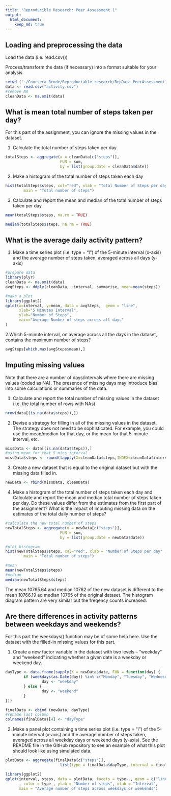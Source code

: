 ```yaml
---
title: "Reproducible Research: Peer Assessment 1"
output: 
  html_document:
    keep_md: true
---
```



## Loading and preprocessing the data
Load the data (i.e. read.csv())

Process/transform the data (if necessary) into a format suitable for your analysis


```r
setwd ("~/Coursera_Rcode/Reproduciable_research/RepData_PeerAssessment1/")
data <- read.csv("activity.csv")
#remove NA
cleanData <- na.omit(data)
```

## What is mean total number of steps taken per day?
For this part of the assignment, you can ignore the missing values in the dataset.

1. Calculate the total number of steps taken per day

```r
totalSteps <- aggregate(x = cleanData[c("steps")], 
                        FUN = sum, 
                        by = list(group.date = cleanData$date))

```

2. Make a histogram of the total number of steps taken each day

```r
hist(totalSteps$steps, col="red", xlab = "Total Number of Steps per day" , 
        main = "Total number of steps")
```

3. Calculate and report the mean and median of the total number of steps taken per day
```r
mean(totalSteps$steps, na.rm = TRUE)

median(totalSteps$steps, na.rm = TRUE)

```


## What is the average daily activity pattern?
1. Make a time series plot (i.e. type = "l") of the 5-minute interval (x-axis) and the average number of steps taken, averaged across all days (y-axis)
```r
#prepare data
library(plyr)
cleanData <- na.omit(data)
avgSteps <- ddply(cleanData, ~interval, summarise, mean=mean(steps))

#make a plot
library(ggplot2)
qplot(x=interval, y=mean, data = avgSteps,  geom = "line",
      xlab="5 Minutes Interval",
      ylab="Number of Steps",
      main="Average Number of steps across all days"
)
```

2.Which 5-minute interval, on average across all the days in the dataset, contains the maximum number of steps?
```r
avgSteps[which.max(avgSteps$mean),]
```


## Imputing missing values
Note that there are a number of days/intervals where there are missing values (coded as NA). The presence of missing days may introduce bias into some calculations or summaries of the data.

1. Calculate and report the total number of missing values in the dataset (i.e. the total number of rows with NAs)
```r
nrow(data[(is.na(data$steps)),])
```

2. Devise a strategy for filling in all of the missing values in the dataset. The strategy does not need to be sophisticated. For example, you could use the mean/median for that day, or the mean for that 5-minute interval, etc.

```r
missData <- data[(is.na(data$steps)),]
#using mean for that 5 mins interval
missData$steps <- round(tapply(X=cleanData$steps,INDEX=cleanData$interval,FUN=mean))
```

3. Create a new dataset that is equal to the original dataset but with the missing data filled in.

```r
newData <- rbind(missData, cleanData)
```

4. Make a histogram of the total number of steps taken each day and Calculate and report the mean and median total number of steps taken per day. Do these values differ from the estimates from the first part of the assignment? What is the impact of imputing missing data on the estimates of the total daily number of steps?


```r
#calculate the new total number of steps
newTotalSteps <- aggregate(x = newData[c("steps")], 
                        FUN = sum, 
                        by = list(group.date = newData$date))

#plot histogram
hist(newTotalSteps$steps, col="red", xlab = "Number of Steps per day" , 
        main = "Total number of steps")

#mean
mean(newTotalSteps$steps)
#median
median(newTotalSteps$steps)
```

The mean 10765.64 and median 10762 of the new dataset is different to the mean 10766.19 ad median 10765 of the original dataset. The histogram diagram pattern are very similar but the freqency counts increased.

## Are there differences in activity patterns between weekdays and weekends?
For this part the weekdays() function may be of some help here. Use the dataset with the filled-in missing values for this part.

1. Create a new factor variable in the dataset with two levels – “weekday” and “weekend” indicating whether a given date is a weekday or weekend day.

```r
dayType <- data.frame(sapply(X = newData$date, FUN = function(day) {
        if (weekdays(as.Date(day)) %in% c("Monday", "Tuesday", "Wednesday","Thursday", "Friday")) {
                day <- "weekday"
        } else {
                day <- "weekend"
        }
}))

finalData <- cbind (newData, dayType)
#rename last column
colnames(finalData)[4] <- "dayType"
```

2. Make a panel plot containing a time series plot (i.e. type = "l") of the 5-minute interval (x-axis) and the average number of steps taken, averaged across all weekday days or weekend days (y-axis). See the README file in the GitHub repository to see an example of what this plot should look like using simulated data.

```r
plotData <- aggregate(finalData[c("steps")], 
                        list(type = finalData$dayType, interval = finalData$interval), mean)

library(ggplot2)
qplot(interval, steps, data = plotData, facets = type~., geom = c("line"), method = "lm"
      , color = type , ylab = "Number of steps", xlab = "Interval",
      main = "Average number of steps across weekdays or weekends")

```
